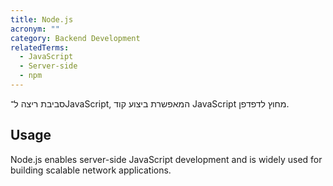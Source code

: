 ```yaml
---
title: Node.js
acronym: ""
category: Backend Development
relatedTerms:
  - JavaScript
  - Server-side
  - npm
---
```


סביבת ריצה ל־JavaScript, המאפשרת ביצוע קוד JavaScript מחוץ לדפדפן.

## Usage

Node.js enables server-side JavaScript development and is widely used for building scalable network applications.
